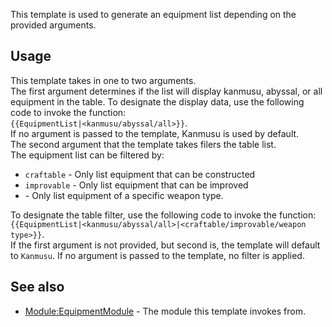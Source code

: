 This template is used to generate an equipment list depending on the provided arguments.

==Usage==
This template takes in one to two arguments.<br>
The first argument determines if the list will display kanmusu, abyssal, or all equipment in the table.
To designate the display data, use the following code to invoke the function:<br>
<code><nowiki>{{EquipmentList|<kanmusu/abyssal/all>}}</nowiki></code>.<br>
If no argument is passed to the template, Kanmusu is used by default.<br>

The second argument that the template takes filers the table list.<br>
The equipment list can be filtered by:
*<code>craftable</code> - Only list equipment that can be constructed
*<code>improvable</code> - Only list equipment that can be improved
*<code><specific weapon type></code> - Only list equipment of a specific weapon type.<br>
To designate the table filter, use the following code to invoke the function:<br>
<code><nowiki>{{EquipmentList|<kanmusu/abyssal/all>|<craftable/improvable/weapon type>}}</nowiki></code>.<br>
If the first argument is not provided, but second is, the template will default to <code>Kanmusu</code>.
If no argument is passed to the template, no filter is applied.

==See also==
*[[Module:EquipmentModule]] - The module this template invokes from.